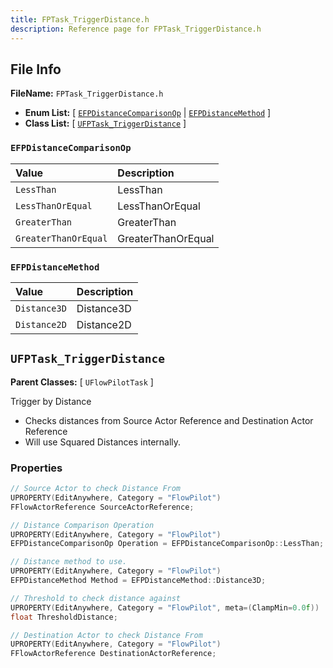 ```yaml
---
title: FPTask_TriggerDistance.h
description: Reference page for FPTask_TriggerDistance.h
---
```


## File Info

__FileName:__ `FPTask_TriggerDistance.h`
- __Enum List:__ 
[ [`EFPDistanceComparisonOp`](#efpdistancecomparisonop) | [`EFPDistanceMethod`](#efpdistancemethod) ]
- __Class List:__ 
[ [`UFPTask_TriggerDistance`](#ufptask_triggerdistance) ]


### `EFPDistanceComparisonOp` 


| Value | Description | 
| :-- | :-- | 
| `LessThan` | LessThan | 
| `LessThanOrEqual` | LessThanOrEqual | 
| `GreaterThan` | GreaterThan | 
| `GreaterThanOrEqual` | GreaterThanOrEqual | 



### `EFPDistanceMethod` 


| Value | Description | 
| :-- | :-- | 
| `Distance3D` | Distance3D | 
| `Distance2D` | Distance2D | 



## `UFPTask_TriggerDistance` 


__Parent Classes:__
[ `UFlowPilotTask` ]

 
Trigger by Distance 
- Checks distances from Source Actor Reference and Destination Actor Reference 
- Will use Squared Distances internally. 

### Properties

```cpp
// Source Actor to check Distance From 
UPROPERTY(EditAnywhere, Category = "FlowPilot")
FFlowActorReference SourceActorReference;

// Distance Comparison Operation 
UPROPERTY(EditAnywhere, Category = "FlowPilot")
EFPDistanceComparisonOp Operation = EFPDistanceComparisonOp::LessThan;

// Distance method to use. 
UPROPERTY(EditAnywhere, Category = "FlowPilot")
EFPDistanceMethod Method = EFPDistanceMethod::Distance3D;

// Threshold to check distance against 
UPROPERTY(EditAnywhere, Category = "FlowPilot", meta=(ClampMin=0.0f))
float ThresholdDistance;

// Destination Actor to check Distance From 
UPROPERTY(EditAnywhere, Category = "FlowPilot")
FFlowActorReference DestinationActorReference;

```
